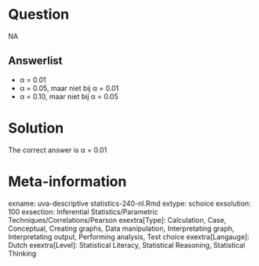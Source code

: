 Question
========

NA

Answerlist
----------
* &alpha; = 0.01
* &alpha; = 0.05, maar niet bij &alpha; = 0.01
* &alpha; = 0.10, maar niet bij &alpha; = 0.05

Solution
========

The correct answer is  &alpha; = 0.01 

Meta-information
================
exname: uva-descriptive statistics-240-nl.Rmd 
extype: schoice 
exsolution: 100 
exsection: Inferential Statistics/Parametric Techniques/Correlations/Pearson
exextra[Type]: Calculation, Case, Conceptual, Creating graphs, Data manipulation, Interpretating graph, Interpretating output, Performing analysis, Test choice 
exextra[Langauge]: Dutch 
exextra[Level]: Statistical Literacy, Statistical Reasoning, Statistical Thinking 
